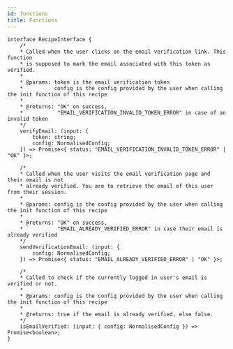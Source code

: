 ```yaml
---
id: functions
title: Functions
---
```


```tsx
interface RecipeInterface {
    /* 
    * Called when the user clicks on the email verification link. This function
    * is supposed to mark the email associated with this token as verified.
    * 
    * @params: token is the email verification token
    *          config is the config provided by the user when calling the init function of this recipe
    * 
    * @returns: "OK" on success, 
    *           "EMAIL_VERIFICATION_INVALID_TOKEN_ERROR" in case of an invalid token
    */
    verifyEmail: (input: {
        token: string;
        config: NormalisedConfig;
    }) => Promise<{ status: "EMAIL_VERIFICATION_INVALID_TOKEN_ERROR" | "OK" }>;

    /* 
    * Called when the user visits the email verification page and their email is not
    * already verified. You are to retrieve the email of this user from their session.
    * 
    * @params: config is the config provided by the user when calling the init function of this recipe
    * 
    * @returns: "OK" on success, 
    *           "EMAIL_ALREADY_VERIFIED_ERROR" in case their email is already verified
    */
    sendVerificationEmail: (input: {
        config: NormalisedConfig;
    }) => Promise<{ status: "EMAIL_ALREADY_VERIFIED_ERROR" | "OK" }>;

    /* 
    * Called to check if the currently logged in user's email is verified or not.
    * 
    * @params: config is the config provided by the user when calling the init function of this recipe
    * 
    * @returns: true if the email is already verified, else false.
    */
    isEmailVerified: (input: { config: NormalisedConfig }) => Promise<boolean>;
}
```